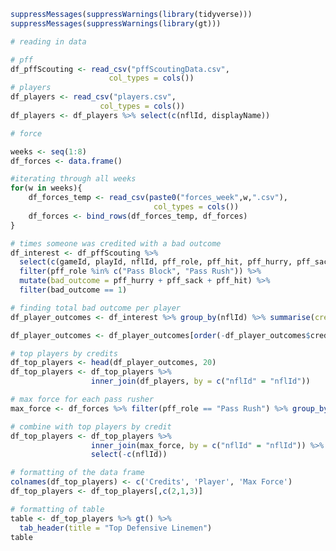 
```r
suppressMessages(suppressWarnings(library(tidyverse)))
suppressMessages(suppressWarnings(library(gt)))
```

```r
# reading in data

# pff
df_pffScouting <- read_csv("pffScoutingData.csv",
                      col_types = cols())
# players
df_players <- read_csv("players.csv",
                    col_types = cols())
df_players <- df_players %>% select(c(nflId, displayName))

# force

weeks <- seq(1:8)
df_forces <- data.frame()

#iterating through all weeks
for(w in weeks){
    df_forces_temp <- read_csv(paste0("forces_week",w,".csv"),
                                col_types = cols())
    df_forces <- bind_rows(df_forces_temp, df_forces)                            
}
```

```r
# times someone was credited with a bad outcome
df_interest <- df_pffScouting %>% 
  select(c(gameId, playId, nflId, pff_role, pff_hit, pff_hurry, pff_sack)) %>%
  filter(pff_role %in% c("Pass Block", "Pass Rush")) %>% 
  mutate(bad_outcome = pff_hurry + pff_sack + pff_hit) %>% 
  filter(bad_outcome == 1)

# finding total bad outcome per player
df_player_outcomes <- df_interest %>% group_by(nflId) %>% summarise(credits = sum(bad_outcome))

df_player_outcomes <- df_player_outcomes[order(-df_player_outcomes$credits),]

# top players by credits
df_top_players <- head(df_player_outcomes, 20)
df_top_players <- df_top_players %>% 
                  inner_join(df_players, by = c("nflId" = "nflId"))

# max force for each pass rusher
max_force <- df_forces %>% filter(pff_role == "Pass Rush") %>% group_by(nflId) %>% summarise(max_force = max(abs(force)))

# combine with top players by credit
df_top_players <- df_top_players %>% 
                  inner_join(max_force, by = c("nflId" = "nflId")) %>% 
                  select(-c(nflId))

# formatting of the data frame
colnames(df_top_players) <- c('Credits', 'Player', 'Max Force')
df_top_players <- df_top_players[,c(2,1,3)]
```

```r
# formatting of table
table <- df_top_players %>% gt() %>% 
  tab_header(title = "Top Defensive Linemen")
table
```

